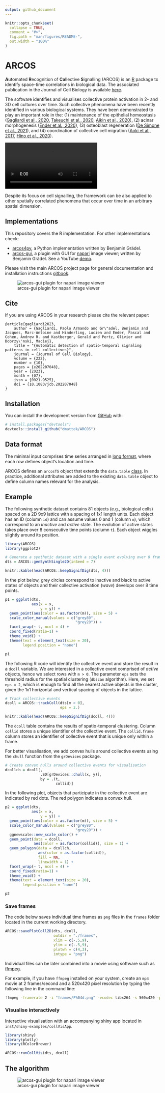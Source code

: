 ```yaml
---
output: github_document
---
```


<!-- README.md is generated from README.Rmd. Please edit that file -->

```r
knitr::opts_chunk$set(
  collapse = TRUE,
  comment = "#>",
  fig.path = "man/figures/README-",
  out.width = "100%"
)
```

# ARCOS

<!-- badges: start -->
<!-- badges: end -->

**A**utomated **R**ecognition of **Co**llective **S**ignalling (ARCOS) is an [R](https://www.r-project.org) package to identify space-time correlations in biological data. The associated publication in the Journal of Cell Biology is available [here](https://doi.org/10.1083/jcb.202207048).

The software identifies and visualises collective protein activation in 2- and 3D cell cultures over time. Such collective phenomena have been recently identified in various biological systems. They have been demonstrated to play an important role in the: (1) maintenance of the epithelial homeostasis ([Gagliardi et al., 2020](https://doi.org/10.1016/j.devcel.2021.05.007), [Takeuchi et al., 2020](https://doi.org/10.1016/j.cub.2019.11.089), [Aikin et al., 2020](https://doi.org/10.7554/eLife.60541)), (2) acinar morphogenesis ([Ender et al., 2020](https://doi.org/10.1101/2020.11.20.387167)), (3) osteoblast regeneration ([De Simone et al., 2021](https://doi.org/10.1038/s41586-020-03085-8)), and (4) coordination of collective cell migration ([Aoki et al., 2017](https://doi.org/10.1016/j.devcel.2017.10.016), [Hino et al., 2020](https://doi.org/10.1016/j.devcel.2020.05.011)).

![](https://user-images.githubusercontent.com/25979488/123080758-8d053180-d41d-11eb-9d05-b17786091696.mp4)

Despite its focus on cell signalling, the framework can be also applied to other spatially correlated phenomena that occur over time in an arbitrary spatial dimension.

## Implementations

This repository covers the R implementation. For other implementations check:

- [arcos4py](https://github.com/bgraedel/arcos4py), a Python implementation written by Benjamin Grädel.
- [arcos-gui](https://github.com/bgraedel/arcos-gui), a plugin with GUI for [napari](https://napari.org) image viewer; written by Benjamin Grädel. See a YouTube [demo](https://www.youtube.com/watch?v=hG_z_BFcAiQ).

Please visit the main ARCOS project page for general documentation and installation instructions [gitbook](https://arcos.gitbook.io/home/).

![arcos-gui plugin for napari image viewer](man/figures/README-napari-gui-3D.png)

## Cite

If you are using ARCOS in your research please cite the relevant paper:

```
@article{gagliardi2023,
    author = {Gagliardi, Paolo Armando and Gr\"adel, Benjamin and Jacques, Marc-Antoine and Hinderling, Lucien and Ender, Pascal and Cohen, Andrew R. and Kastberger, Gerald and Pertz, Olivier and Dobrzy\'nski, Maciej},
    title = "{Automatic detection of spatio-temporal signaling patterns in cell collectives}",
    journal = {Journal of Cell Biology},
    volume = {222},
    number = {10},
    pages = {e202207048},
    year = {2023},
    month = {07},
    issn = {0021-9525},
    doi = {10.1083/jcb.202207048}
}
```

## Installation

You can install the development version from [GitHub](https://github.com/dmattek/ARCOS) with:

``` r
# install.packages("devtools")
devtools::install_github("dmattek/ARCOS")
```

## Data format

The minimal input comprises time series arranged in [long format](https://en.wikipedia.org/wiki/Wide_and_narrow_data#Narrow), where each row defines object's location and time. 

ARCOS defines an `arcosTS` object that extends the `data.table` [class](https://cran.r-project.org/web/packages/data.table/). In practice, additional attributes are added to the existing `data.table` object to define column names relevant for the analysis.

## Example

The following synthetic dataset contains 81 objects (e.g., biological cells) spaced on a 2D 9x9 lattice with a spacing of 1x1 length units. Each object has an ID (column `id`) and can assume values 0 and 1 (column `m`), which correspond to an *inactive* and *active* state. The evolution of active states takes place over 8 consecutive time points (column `t`). Each object wiggles slightly around its position. 

```r
library(ARCOS)
library(ggplot2)

# Generate a synthetic dataset with a single event evolving over 8 frames
dts = ARCOS::genSynthSingle2D(inSeed = 7)
```

```r
knitr::kable(head(ARCOS::keepSignifDig(dts, 4)))
```

In the plot below, grey circles correspond to inactive and black to active states of objects and their collective activation (*wave*) develops over 8 time points.

```r
p1 = ggplot(dts,
            aes(x = x,
                y = y)) +
  geom_point(aes(color = as.factor(m)), size = 5) +
  scale_color_manual(values = c("grey80",
                                "grey20")) +
  facet_wrap(~ t, ncol = 4) +
  coord_fixed(ratio=1) +
  theme_void() +
  theme(text = element_text(size = 20),
        legend.position = "none")

p1
```

The following R code will identify the collective event and store the result in a `dcoll` variable. We are interested in a collective event comprised of *active* objects, hence we select rows with `m > 0`. The parameter `eps` sets the threshold radius for the spatial clustering (`dbscan` algorithm). Here, we set `eps = 2`, which is enough to find all the nearest active objects in the cluster, given the 1x1 horizontal and vertical spacing of objects in the lattice.

```r
# Track collective events
dcoll = ARCOS::trackColl(dts[m > 0], 
                         eps = 2.)
```

```r
knitr::kable(head(ARCOS::keepSignifDig(dcoll, 4)))
```

The `dcoll` table contains the results of spatio-temporal clustering. Column `collid` stores a unique identifier of the collective event. The `collid.frame` column stores an identifier of collective event that is unique only within a frame.

For better visualisation, we add convex hulls around collective events using the `chull` function from the `grDevices` package.

```r
# Create convex hulls around collective events for visualisation
dcollch = dcoll[,
                .SD[grDevices::chull(x, y)],
                by = .(t,
                       collid)]
```

In the following plot, objects that participate in the collective event are indicated by red dots. The red polygon indicates a convex hull.

```r
p2 = ggplot(dts,
            aes(x = x,
                y = y)) +
  geom_point(aes(color = as.factor(m)), size = 5) +
  scale_color_manual(values = c("grey80",
                                "grey20")) +
  ggnewscale::new_scale_color() +
  geom_point(data = dcoll,
             aes(color = as.factor(collid)), size = 1) +
  geom_polygon(data = dcollch,
               aes(color = as.factor(collid)),
               fill = NA, 
               linewidth = 1) +
  facet_wrap(~ t, ncol = 4) +
  coord_fixed(ratio=1) +
  theme_void() +
  theme(text = element_text(size = 20),
        legend.position = "none")

p2
```

### Save frames

The code below saves individual time frames as `png` files in the `frames` folder located in the current working directory.

```r
ARCOS::savePlotColl2D(dts, dcoll, 
                      outdir = "./frames",
                      xlim = c(-.5,9),
                      ylim = c(-.5,9),
                      plotwh = c(4,3),
                      imtype = "png")
```

Individual files can be later combined into a movie using software such as [ffmpeg](http://ffmpeg.org). 

For example, if you have `ffmpeg` installed on your system, create an `mp4` movie at 2 frames/second and a 520x420 pixel resolution by typing the following line in the command line:

```bash
ffmpeg -framerate 2 -i "frames/F%04d.png" -vcodec libx264 -s 560x420 -pix_fmt yuv420p frames-all.mp4
```


### Visualise interactively

Interactive visualisation with an accompanying shiny app located in `inst/shiny-examples/collVisApp`.

```r
library(shiny)
library(plotly)
library(RColorBrewer)

ARCOS::runCollVis(dts, dcoll)
```

## The algorithm

![arcos-gui plugin for napari image viewer](man/figures/README-algFlow.png)
